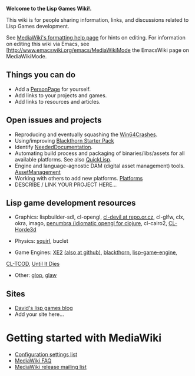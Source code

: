 '''Welcome to the Lisp Games Wiki!.'''

This wiki is for people sharing information, links, and discussions related to Lisp Games development.

See [http://www.mediawiki.org/wiki/Help:Formatting MediaWiki's formatting help page] for hints on editing.
For information on editing this wiki via Emacs, see [http://www.emacswiki.org/emacs/MediaWikiMode the EmacsWiki page on MediaWikiMode.

== Things you can do ==

* Add a [[PersonPage]] for yourself.
* Add links to your projects and games.
* Add links to resources and articles.

== Open issues and projects == 

* Reproducing and eventually squashing the [[Win64Crashes]].
* Using/improving [http://code.google.com/p/blackthorn-engine/wiki/BlackthornStarterPack Blackthorn Starter Pack]
* Identify [[NeededDocumentation]].
* Automating build process and packaging of binaries/libs/assets for all available platforms. See also [[QuickLisp]].
* Engine and language-agnostic DAM (digital asset management) tools. [[AssetManagement]]
* Working with others to add new platforms. [[Platforms]]
* DESCRIBE / LINK YOUR PROJECT HERE...

== Lisp game development resources ==

* Graphics: lispbuilder-sdl, cl-opengl, [http://repo.or.cz/w/cl-devil.git cl-devil at repo.or.cz],  cl-glfw, clx, okra, imago, [http://github.com/ztellman/penumbra penumbra (idiomatic opengl for clojure], cl-cairo2, [http://github.com/anwyn/cl-horde3d CL-Horde3d]

* Physics: [http://github.com/sykopomp/squirl squirl], buclet

* Game Engines: [http://dto.github.com/notebook/xe2-reference.html XE2] [http://github.com/dto/xe2 (also at github)], [http://code.google.com/p/blackthorn-engine/ blackthorn], [http://code.google.com/p/lisp-game-engine/ lisp-game-engine], 
[http://bitbucket.org/eeeickythump/cl-tcod/ CL-TCOD], [http://github.com/sykopomp/until-it-dies Until It Dies]

* Other: [http://github.com/patzy/glop glop], [http://github.com/patzy/glaw glaw]


== Sites ==

* [http://lispgamesdev.blogspot.com/ David's lisp games blog]
* Add your site here...


= Getting started with MediaWiki =
* [http://www.mediawiki.org/wiki/Manual:Configuration_settings Configuration settings list]
* [http://www.mediawiki.org/wiki/Manual:FAQ MediaWiki FAQ]
* [https://lists.wikimedia.org/mailman/listinfo/mediawiki-announce MediaWiki release mailing list]